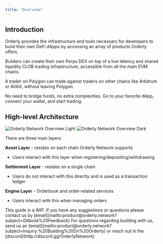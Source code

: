 ```yaml
---
title: "Overview"
---
```


## Introduction

Orderly provides the infrastructure and tools necessary for developers to build their own DeFi dApps by accessing an array of products Orderly offers.

Builders can create their own Perps DEX on top of a low latency and shared liquidity CLOB trading infrastructure, accessible from all the main EVM chains.

A trader on Polygon can trade against traders on other chains like Arbitrum or AVAX, without leaving Polygon.

No need to bridge funds, no extra complexities. Go to your favorite dApp, connect your wallet, and start trading.


## High-level Architecture

<img
  className="block dark:hidden"
  src="/images/build-on-orderly/Dark.png"
  alt="Orderly Network Overview Light"
/>
<img
  className="hidden dark:block"
  src="/images/build-on-orderly/Dark.png"
  alt="Orderly Network Overview Dark"
/>





There are three main layers:

**Asset Layer** \- resides on each chain Orderly Network supports  
   * Users interact with this layer when registering/depositing/withdrawing

**Settlement Layer** \- resides on a single chain  
   * Users do not interact with this directly and is used as a transaction ledger

**Engine Layer** \- Orderbook and order-related services  
   * Users interact with this when managing orders



<Info>
This guide is a WIP. If you have any suggestions or questions please contact us by [email](mailto:product@orderly.network?subject=Gitbook%20Feedback)
</Info>


<Info>
For questions regarding building with us, send us an [email](mailto:product@orderly.network?subject=Inquiry:%20Building%20On%20Orderly) or reach out in the [discord](http://discord.gg/OrderlyNetwork)
</Info>
